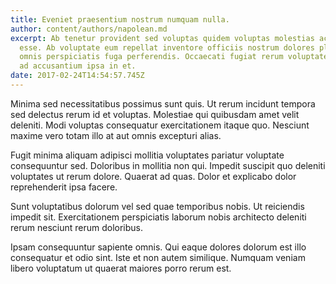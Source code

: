 ```yaml
---
title: Eveniet praesentium nostrum numquam nulla.
author: content/authors/napolean.md
excerpt: Ab tenetur provident sed voluptas quidem voluptas molestias accusamus
  esse. Ab voluptate eum repellat inventore officiis nostrum dolores placeat. Et
  omnis perspiciatis fuga perferendis. Occaecati fugiat rerum voluptatem aut. Et
  ad accusantium ipsa in et.
date: 2017-02-24T14:54:57.745Z
---
```

Minima sed necessitatibus possimus sunt quis. Ut rerum incidunt tempora sed delectus rerum id et voluptas. Molestiae qui quibusdam amet velit deleniti. Modi voluptas consequatur exercitationem itaque quo. Nesciunt maxime vero totam illo at aut omnis excepturi alias.
 Fugit minima aliquam adipisci mollitia voluptates pariatur voluptate consequuntur sed. Doloribus in mollitia non qui. Impedit suscipit quo deleniti voluptates ut rerum dolore. Quaerat ad quas. Dolor et explicabo dolor reprehenderit ipsa facere.
 Sunt voluptatibus dolorum vel sed quae temporibus nobis. Ut reiciendis impedit sit. Exercitationem perspiciatis laborum nobis architecto deleniti rerum nesciunt rerum doloribus.
 Ipsam consequuntur sapiente omnis. Qui eaque dolores dolorum est illo consequatur et odio sint. Iste et non autem similique. Numquam veniam libero voluptatum ut quaerat maiores porro rerum est.